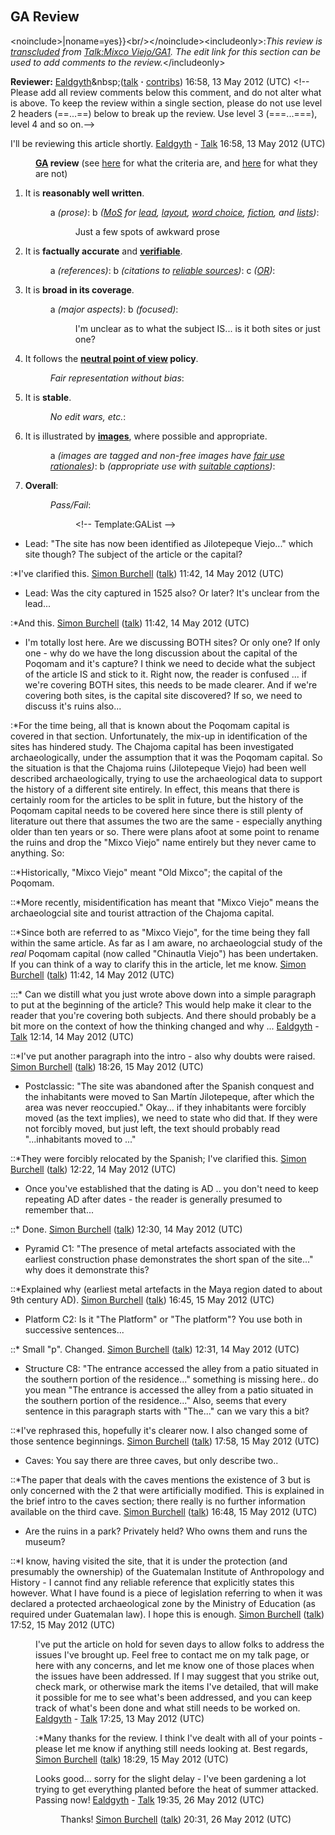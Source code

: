 <article id="35808802" title=Talk:Mixco Viejo/GA1>
	<talkpage id="35808802" title="Talk:Mixco Viejo/GA1">
==GA Review==
{{Good article tools}}
&lt;noinclude&gt;{{al|{{#titleparts:Mixco Viejo/GA1|-1}}|noname=yes}}&lt;br/&gt;&lt;/noinclude&gt;&lt;includeonly&gt;:''This review is [[WP:transclusion|transcluded]] from [[Talk:Mixco Viejo/GA1]]. The edit link for this section can be used to add comments to the review.''&lt;/includeonly&gt;

'''Reviewer:''' [[User:Ealdgyth|Ealdgyth]]&amp;nbsp;([[User talk:Ealdgyth|talk]] '''·''' [[Special:Contributions/Ealdgyth|contribs]]) 16:58, 13 May 2012 (UTC)
&lt;!-- Please add all review comments below this comment, and do not alter what is above. To keep the review within a single section, please do not use level 2 headers (==...==) below to break up the review. Use level 3 (===...===), level 4 and so on.--&gt;

I'll be reviewing this article shortly. [[User:Ealdgyth|Ealdgyth]] - [[User talk:Ealdgyth|Talk]] 16:58, 13 May 2012 (UTC)

:'''[[Wikipedia:Good article nominations|GA]] review''' (see [[Wikipedia:Good article criteria|here]] for what the criteria are, and [[WP:GACN|here]] for what they are not)

#It is '''reasonably well written'''.
#:a ''(prose)'': {{GAList/check|??}} b ''([[Wikipedia:Manual of Style|MoS]] for [[WP:LEAD|lead]], [[WP:LAYOUT|layout]], [[WP:WTW|word choice]], [[WP:WAF|fiction]], and [[Wikipedia:Embedded list|lists]])'': {{GAList/check|aye}}
#:: Just a few spots of awkward prose
#It is '''factually accurate''' and '''[[Wikipedia:Verifiability|verifiable]]'''.
#:a ''(references)'': {{GAList/check|aye}} b ''(citations to [[WP:RS|reliable sources]])'': {{GAList/check|aye}} c ''([[Wikipedia:No original research|OR]])'': {{GAList/check|aye}}
#:: 
#It is '''broad in its coverage'''.
#:a ''(major aspects)'': {{GAList/check|??}} b ''(focused)'': {{GAList/check|aye}}
#:: I'm unclear as to what the subject IS... is it both sites or just one?
#It follows the '''[[WP:NPOV|neutral point of view]] policy'''.
#:''Fair representation without bias'': {{GAList/check|aye}}
#:: 
#It is '''stable'''.
#:''No edit wars, etc.'': {{GAList/check|aye}}
#:: 
#It is illustrated by '''[[Wikipedia:Images|images]]''', where possible and appropriate.
#:a ''(images are tagged and non-free images have [[Wikipedia:Image_description_page#Use_rationale|fair use rationales]])'': {{GAList/check|aye}} b ''(appropriate use with [[WP:CAP|suitable captions]])'': {{GAList/check|aye}}
#:: 
#'''Overall''': 
#:''Pass/Fail'': {{GAList/check|??}}
#:: &lt;!-- Template:GAList --&gt;
* Lead: &quot;The site has now been identified as Jilotepeque Viejo...&quot; which site though? The subject of the article or the capital?
:*I've clarified this. [[User:Simon Burchell|Simon Burchell]] ([[User talk:Simon Burchell|talk]]) 11:42, 14 May 2012 (UTC)
* Lead: Was the city captured in 1525 also? Or later? It's unclear from the lead...
:*And this. [[User:Simon Burchell|Simon Burchell]] ([[User talk:Simon Burchell|talk]]) 11:42, 14 May 2012 (UTC)
* I'm totally lost here. Are we discussing BOTH sites? Or only one? If only one - why do we have the long discussion about the capital of the Poqomam and it's capture? I think we need to decide what the subject of the article IS and stick to it. Right now, the reader is confused ... if we're covering BOTH sites, this needs to be made clearer. And if we're covering both sites, is the capital site discovered? If so, we need to discuss it's ruins also...
:*For the time being, all that is known about the Poqomam capital is covered in that section. Unfortunately, the mix-up in identification of the sites has hindered study. The Chajoma capital has been investigated archaeologically, under the assumption that it was the Poqomam capital. So the situation is that the Chajoma ruins (Jilotepeque Viejo) had been well described archaeologically, trying to use the archaeological data to support the history of a different site entirely. In effect, this means that there is certainly room for the articles to be split in future, but the history of the Poqomam capital needs to be covered here since there is still plenty of literature out there that assumes the two are the same - especially anything older than ten years or so. There were plans afoot at some point to rename the ruins and drop the &quot;Mixco Viejo&quot; name entirely but they never came to anything. So:
::*Historically, &quot;Mixco Viejo&quot; meant &quot;Old Mixco&quot;; the capital of the Poqomam.
::*More recently, misidentification has meant that &quot;Mixco Viejo&quot; means the archaeologcial site and tourist attraction of the Chajoma capital.
::*Since both are referred to as &quot;Mixco Viejo&quot;, for the time being they fall within the same article. As far as I am aware, no archaeologcial study of the ''real'' Poqomam capital (now called &quot;Chinautla Viejo&quot;) has been undertaken. If you can think of a way to clarify this in the article, let me know. [[User:Simon Burchell|Simon Burchell]] ([[User talk:Simon Burchell|talk]]) 11:42, 14 May 2012 (UTC)
:::* Can we distill what you just wrote above down into a simple paragraph to put at the beginning of the article? This would help make it clear to the reader that you're covering both subjects. And there should probably be a bit more on the context of how the thinking changed and why ... [[User:Ealdgyth|Ealdgyth]] - [[User talk:Ealdgyth|Talk]] 12:14, 14 May 2012 (UTC)
::*I've put another paragraph into the intro - also why doubts were raised. [[User:Simon Burchell|Simon Burchell]] ([[User talk:Simon Burchell|talk]]) 18:26, 15 May 2012 (UTC)
* Postclassic: &quot;The site was abandoned after the Spanish conquest and the inhabitants were moved to San Martín Jilotepeque, after which the area was never reoccupied.&quot; Okay... if they inhabitants were forcibly moved (as the text implies), we need to state who did that. If they were not forcibly moved, but just left, the text should probably read &quot;...inhabitants moved to ...&quot;
::*They were forcibly relocated by the Spanish; I've clarified this. [[User:Simon Burchell|Simon Burchell]] ([[User talk:Simon Burchell|talk]]) 12:22, 14 May 2012 (UTC)
* Once you've established that the dating is AD .. you don't need to keep repeating AD after dates - the reader is generally presumed to remember that...
::* Done. [[User:Simon Burchell|Simon Burchell]] ([[User talk:Simon Burchell|talk]]) 12:30, 14 May 2012 (UTC)
* Pyramid C1: &quot;The presence of metal artefacts associated with the earliest construction phase demonstrates the short span of the site...&quot; why does it demonstrate this?
::*Explained why (earliest metal artefacts in the Maya region dated to about 9th century AD). [[User:Simon Burchell|Simon Burchell]] ([[User talk:Simon Burchell|talk]]) 16:45, 15 May 2012 (UTC)
* Platform C2: Is it &quot;The Platform&quot; or &quot;The platform&quot;? You use both in successive sentences...
::* Small &quot;p&quot;. Changed. [[User:Simon Burchell|Simon Burchell]] ([[User talk:Simon Burchell|talk]]) 12:31, 14 May 2012 (UTC)
* Structure C8: &quot;The entrance accessed the alley from a patio situated in the southern portion of the residence...&quot; something is missing here.. do you mean &quot;The entrance is accessed the alley from a patio situated in the southern portion of the residence...&quot; Also, seems that every sentence in this paragraph starts with &quot;The...&quot; can we vary this a bit?
::*I've rephrased this, hopefully it's clearer now. I also changed some of those sentence beginnings. [[User:Simon Burchell|Simon Burchell]] ([[User talk:Simon Burchell|talk]]) 17:58, 15 May 2012 (UTC)
* Caves: You say there are three caves, but only describe two..
::*The paper that deals with the caves mentions the existence of 3 but is only concerned with the 2 that were artificially modified. This is explained in the brief intro to the caves section; there really is no further information available on the third cave. [[User:Simon Burchell|Simon Burchell]] ([[User talk:Simon Burchell|talk]]) 16:48, 15 May 2012 (UTC)
* Are the ruins in a park? Privately held? Who owns them and runs the museum?
::*I know, having visited the site, that it is under the protection (and presumably the ownership) of the Guatemalan Institute of Anthropology and History - I cannot find any reliable reference that explicitly states this however. What I have found is a piece of legislation referring to when it was declared a protected archaeological zone by the Ministry of Education (as required under Guatemalan law). I hope this is enough. [[User:Simon Burchell|Simon Burchell]] ([[User talk:Simon Burchell|talk]]) 17:52, 15 May 2012 (UTC)
: I've put the article on hold for seven days to allow folks to address the issues I've brought up. Feel free to contact me on my talk page, or here with any concerns, and let me know one of those places when the issues have been addressed. If I may suggest that you strike out, check mark, or otherwise mark the items I've detailed, that will make it possible for me to see what's been addressed, and you can keep track of what's been done and what still needs to be worked on. [[User:Ealdgyth|Ealdgyth]] - [[User talk:Ealdgyth|Talk]] 17:25, 13 May 2012 (UTC)
::*Many thanks for the review. I think I've dealt with all of your points - please let me know if anything still needs looking at. Best regards, [[User:Simon Burchell|Simon Burchell]] ([[User talk:Simon Burchell|talk]]) 18:29, 15 May 2012 (UTC)

: Looks good... sorry for the slight delay - I've been gardening a lot trying to get everything planted before the heat of summer attacked. Passing now! [[User:Ealdgyth|Ealdgyth]] - [[User talk:Ealdgyth|Talk]] 19:35, 26 May 2012 (UTC)
::Thanks! [[User:Simon Burchell|Simon Burchell]] ([[User talk:Simon Burchell|talk]]) 20:31, 26 May 2012 (UTC)
	</talkpage>
</article>